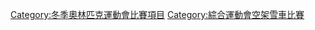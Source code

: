 {{Cat main|冬季奥林匹克运动会钢架雪车比赛}}
{{Commonscat|Skeleton at the Olympics}}
[[Category:冬季奧林匹克運動會比賽項目|Category:冬季奧林匹克運動會比賽項目]]
[[Category:綜合運動會空架雪車比賽|Category:綜合運動會空架雪車比賽]]